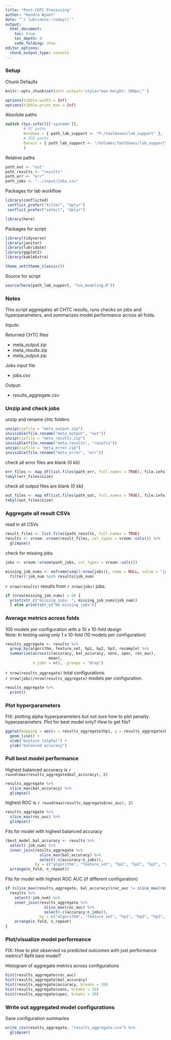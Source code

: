 ---
title: "Post-CHTC Processing"
author: "Kendra Wyant"
date: "`r lubridate::today()`"
output: 
  html_document:
    toc: true 
    toc_depth: 4
    code_folding: show
editor_options: 
  chunk_output_type: console
---

### Setup

Chunk Defaults
```{r defaults, include=FALSE}
knitr::opts_chunk$set(attr.output='style="max-height: 500px;"')

options(tibble.width = Inf)
options(tibble.print_max = Inf)
```

Absolute paths
```{r, paths}
switch (Sys.info()[['sysname']],
        # PC paths
        Windows = { path_lab_support <- "P:/toolboxes/lab_support" },
        # IOS paths
        Darwin = { path_lab_support <- "/Volumes/toolboxes/lab_support" }
        )
```

Relative paths
```{r}
path_out <- "out"
path_results <- "results"
path_err <- "err"
path_jobs <- "../input/jobs.csv"
```

Packages for lab workflow 
```{r, packages_workflow, message=FALSE, warning=FALSE}
library(conflicted) 
 conflict_prefer("filter", "dplyr")
 conflict_prefer("select", "dplyr")

library(here)  
```

Packages for script
```{r, packages_script, message=FALSE, warning=FALSE}
library(tidyverse)  
library(janitor) 
library(lubridate)
library(ggplot2)
library(kableExtra)

theme_set(theme_classic()) 
```

Source for script
```{r, source_script, message=FALSE, warning=FALSE}
source(here(path_lab_support, "fun_modeling.R"))
```

### Notes
This script aggregates all CHTC results, runs checks on jobs and hyperparameters, 
and summarizes model performance across all folds.   

Inputs:  

Returned CHTC files   

- meta_output.zip  
- meta_results.zip    
- meta_output.zip   

Jobs input file   

- jobs.csv   

Output:   

- results_aggregate.csv   

### Unzip and check jobs

unzip and rename chtc folders
```{r}
unzip(zipfile = "meta_output.zip")
invisible(file.rename("meta_output", "out"))
unzip(zipfile = "meta_results.zip")
invisible(file.rename("meta_results", "results"))
unzip(zipfile = "meta_error.zip")
invisible(file.rename("meta_error", "err"))
```


check all error files are blank (0 kb)
```{r}
err_files <- map_df(list.files(path_err, full.names = TRUE), file.info)
tabyl(err_files$size)
```

check all output files are blank (0 kb)
```{r}
out_files <- map_df(list.files(path_out, full.names = TRUE), file.info)
tabyl(out_files$size)
```



### Aggregate all result CSVs

read in all CSVs
```{r}
result_files <- list.files(path_results, full.names = TRUE)
results <- vroom::vroom(result_files, col_types = vroom::cols()) %>% 
  glimpse()
```


check for missing jobs
```{r}
jobs <- vroom::vroom(path_jobs, col_types = vroom::cols())

missing_job_nums <- enframe(seq(1:nrow(jobs)), name = NULL, value = "job_num") %>% 
  filter(!job_num %in% results$job_num)
```

`r nrow(results)` results from `r nrow(jobs)` jobs.      

```{r}
if (nrow(missing_job_nums) > 0) {
  print(str_c("missing jobs: ", missing_job_nums$job_num))
  } else print(str_c("No missing jobs"))
```



### Average metrics across folds 
100 models per configuration with a 10 x 10-fold design    
Note: In testing using only 1 x 10-fold (10 models per configuration)    

```{r}
results_aggregate <- results %>% 
  group_by(algorithm, feature_set, hp1, hp2, hp3, resample) %>% 
  summarize(across(c(accuracy, bal_accuracy, sens, spec, roc_auc),
                   mean),
            n_jobs = n(), .groups = "drop") 
```


`r nrow(results_aggregate)` total configurations.    
`r nrow(jobs)/nrow(results_aggregate)` models per configuration.   

```{r}
results_aggregate %>% 
  print()
```


### Plot hyperparameters

FIX: plotting alpha hyperparameters but not sure how to plot penalty hyperparameters. 
Plot for best model only? How to get fits?
```{r}
ggplot(mapping = aes(x = results_aggregate$hp1, y = results_aggregate$bal_accuracy)) +
  geom_line() +
  xlab("mixture (alpha)") +
  ylab("balanced accuracy")
```


### Pull best model performance

Highest balanced accuracy is `r round(max(results_aggregate$bal_accuracy), 2)`
```{r}
results_aggregate %>% 
  slice_max(bal_accuracy) %>% 
  glimpse()
```

highest ROC is `r round(max(results_aggregate$roc_auc), 2)`
```{r}
results_aggregate %>% 
  slice_max(roc_auc) %>% 
  glimpse()
```

Fits for model with highest balanced accuracy
```{r}
(best_model_bal_accuracy <- results %>% 
  select(-job_num) %>%
  inner_join(results_aggregate %>% 
               slice_max(bal_accuracy) %>% 
               select(-c(accuracy:n_jobs)),
             by = c("algorithm", "feature_set", "hp1", "hp2", "hp3", "resample")) %>% 
  arrange(n_fold, n_repeat))
```

Fits for model with highest ROC AUC (if different configuration)
```{r}
if (slice_max(results_aggregate, bal_accuracy)$roc_auc != slice_max(results_aggregate, roc_auc)$roc_auc) {
  results %>% 
    select(-job_num) %>% 
    inner_join(results_aggregate %>% 
                 slice_max(roc_auc) %>% 
                 select(-c(accuracy:n_jobs)),
               by = c("algorithm", "feature_set", "hp1", "hp2", "hp3", "resample")) %>% 
    arrange(n_fold, n_repeat)
}
```


### Plot/visualize model performance 

FIX: How to plot observed vs predicted outcomes with just performance metrics? 
Refit best model?    

Histogram of aggregate metrics across configurations
```{r collapse = TRUE}
hist(results_aggregate$roc_auc)
hist(results_aggregate$bal_accuracy)
hist(results_aggregate$accuracy, breaks = 20)
hist(results_aggregate$sens, breaks = 20)
hist(results_aggregate$spec, breaks = 20)
```


### Write out aggregated model configurations

Save configuration summaries
```{r}
write_csv(results_aggregate, "results_aggregate.csv") %>% 
  glimpse()
```

